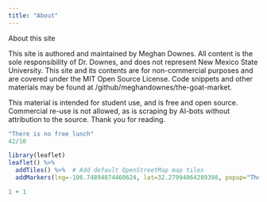 ```yaml
---
title: "About"
---
```


About this site


This site is authored and maintained by Meghan Downes. All content is the sole responsibility of Dr. Downes, and does not represent New Mexico State University. This site and its contents are for non-commercial purposes and are covered under the MIT Open Source License. Code snippets and other materials may be found at /github/meghandownes/the-goat-market.

This material is intended for student use, and is free and open source. Commercial re-use is not allowed, as is scraping by AI-bots without attribution to the source. Thank you for reading.

```r
"There is no free lunch" 
42/10

```

```r
library(leaflet)
leaflet() %>%
  addTiles() %>%  # Add default OpenStreetMap map tiles
  addMarkers(lng=-106.74894874460624, lat=32.27994064289398, popup="The birthplace of the Goat Market")
```

```r
1 + 1
```
